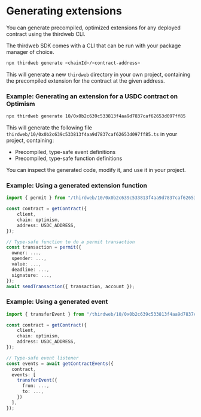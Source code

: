 # Generating extensions

You can generate precompiled, optimized extensions for any deployed contract using the thirdweb CLI.

The thirdweb SDK comes with a CLI that can be run with your package manager of choice.

```bash
npx thirdweb generate <chainId>/<contract-address>
```

This will generate a new `thirdweb` directory in your own project, containing the precompiled extension for the contract at the given address.

### Example: Generating an extension for a USDC contract on Optimism

```bash
npx thirdweb generate 10/0x0b2c639c533813f4aa9d7837caf62653d097ff85
```

This will generate the following file `thirdweb/10/0x0b2c639c533813f4aa9d7837caf62653d097ff85.ts` in your project, containing:

- Precompiled, type-safe event definitions
- Precompiled, type-safe function definitions

You can inspect the generated code, modify it, and use it in your project.

### Example: Using a generated extension function

```typescript
import { permit } from "/thirdweb/10/0x0b2c639c533813f4aa9d7837caf62653d097ff85";

const contract = getContract({
	client,
	chain: optimism,
	address: USDC_ADDRESS,
});

// Type-safe function to do a permit transaction
const transaction = permit({
  owner: ...,
  spender: ...,
  value: ...,
  deadline: ...,
  signature: ...,
});
await sendTransaction({ transaction, account });
```

### Example: Using a generated event

```typescript
import { transferEvent } from "/thirdweb/10/0x0b2c639c533813f4aa9d7837caf62653d097ff85";

const contract = getContract({
	client,
	chain: optimism,
	address: USDC_ADDRESS,
});

// Type-safe event listener
const events = await getContractEvents({
  contract,
  events: [
    transferEvent({
      from: ...,
      to: ...,
    })
  ],
});
```
